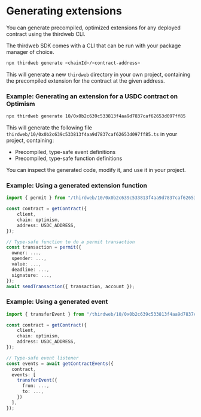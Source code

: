 # Generating extensions

You can generate precompiled, optimized extensions for any deployed contract using the thirdweb CLI.

The thirdweb SDK comes with a CLI that can be run with your package manager of choice.

```bash
npx thirdweb generate <chainId>/<contract-address>
```

This will generate a new `thirdweb` directory in your own project, containing the precompiled extension for the contract at the given address.

### Example: Generating an extension for a USDC contract on Optimism

```bash
npx thirdweb generate 10/0x0b2c639c533813f4aa9d7837caf62653d097ff85
```

This will generate the following file `thirdweb/10/0x0b2c639c533813f4aa9d7837caf62653d097ff85.ts` in your project, containing:

- Precompiled, type-safe event definitions
- Precompiled, type-safe function definitions

You can inspect the generated code, modify it, and use it in your project.

### Example: Using a generated extension function

```typescript
import { permit } from "/thirdweb/10/0x0b2c639c533813f4aa9d7837caf62653d097ff85";

const contract = getContract({
	client,
	chain: optimism,
	address: USDC_ADDRESS,
});

// Type-safe function to do a permit transaction
const transaction = permit({
  owner: ...,
  spender: ...,
  value: ...,
  deadline: ...,
  signature: ...,
});
await sendTransaction({ transaction, account });
```

### Example: Using a generated event

```typescript
import { transferEvent } from "/thirdweb/10/0x0b2c639c533813f4aa9d7837caf62653d097ff85";

const contract = getContract({
	client,
	chain: optimism,
	address: USDC_ADDRESS,
});

// Type-safe event listener
const events = await getContractEvents({
  contract,
  events: [
    transferEvent({
      from: ...,
      to: ...,
    })
  ],
});
```
